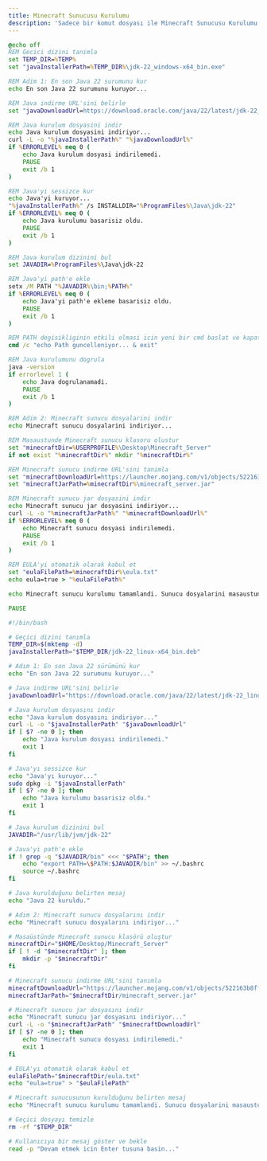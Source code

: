 ```yaml
---
title: Minecraft Sunucusu Kurulumu
description: 'Sadece bir komut dosyası ile Minecraft Sunucusu Kurulumu sağlamak.'
---
```


<CodeGroup>

```bat minecraft-server-setup.bat
@echo off
REM Gecici dizini tanimla
set TEMP_DIR=%TEMP%
set "javaInstallerPath=%TEMP_DIR%\jdk-22_windows-x64_bin.exe"

REM Adim 1: En son Java 22 surumunu kur
echo En son Java 22 surumunu kuruyor...

REM Java indirme URL'sini belirle
set "javaDownloadUrl=https://download.oracle.com/java/22/latest/jdk-22_windows-x64_bin.exe"

REM Java kurulum dosyasini indir
echo Java kurulum dosyasini indiriyor...
curl -L -o "%javaInstallerPath%" "%javaDownloadUrl%"
if %ERRORLEVEL% neq 0 (
    echo Java kurulum dosyasi indirilemedi.
    PAUSE
    exit /b 1
)

REM Java'yi sessizce kur
echo Java'yi kuruyor...
"%javaInstallerPath%" /s INSTALLDIR="%ProgramFiles%\Java\jdk-22"
if %ERRORLEVEL% neq 0 (
    echo Java kurulumu basarisiz oldu.
    PAUSE
    exit /b 1
)

REM Java kurulum dizinini bul
set JAVADIR=%ProgramFiles%\Java\jdk-22

REM Java'yi path'e ekle
setx /M PATH "%JAVADIR%\bin;%PATH%"
if %ERRORLEVEL% neq 0 (
    echo Java'yi path'e ekleme basarisiz oldu.
    PAUSE
    exit /b 1
)

REM PATH degisikliginin etkili olmasi icin yeni bir cmd baslat ve kapat
cmd /c "echo Path guncelleniyor... & exit"

REM Java kurulumunu dogrula
java -version
if errorlevel 1 (
    echo Java dogrulanamadi.
    PAUSE
    exit /b 1
)

REM Adim 2: Minecraft sunucu dosyalarini indir
echo Minecraft sunucu dosyalarini indiriyor...

REM Masaustunde Minecraft sunucu klasoru olustur
set "minecraftDir=%USERPROFILE%\Desktop\Minecraft_Server"
if not exist "%minecraftDir%" mkdir "%minecraftDir%"

REM Minecraft sunucu indirme URL'sini tanimla
set "minecraftDownloadUrl=https://launcher.mojang.com/v1/objects/522163b8ff1e78bc869e9b5cf4c7d9bb1716e05b/server.jar"
set "minecraftJarPath=%minecraftDir%\minecraft_server.jar"

REM Minecraft sunucu jar dosyasini indir
echo Minecraft sunucu jar dosyasini indiriyor...
curl -L -o "%minecraftJarPath%" "%minecraftDownloadUrl%"
if %ERRORLEVEL% neq 0 (
    echo Minecraft sunucu dosyasi indirilemedi.
    PAUSE
    exit /b 1
)

REM EULA'yi otomatik olarak kabul et
set "eulaFilePath=%minecraftDir%\eula.txt"
echo eula=true > "%eulaFilePath%"

echo Minecraft sunucu kurulumu tamamlandi. Sunucu dosyalarini masaustunde 'Minecraft_Server' klasorunde bulabilirsiniz.

PAUSE
```

```sh minecraft-server-setup.sh
#!/bin/bash

# Geçici dizini tanımla
TEMP_DIR=$(mktemp -d)
javaInstallerPath="$TEMP_DIR/jdk-22_linux-x64_bin.deb"

# Adım 1: En son Java 22 sürümünü kur
echo "En son Java 22 surumunu kuruyor..."

# Java indirme URL'sini belirle
javaDownloadUrl="https://download.oracle.com/java/22/latest/jdk-22_linux-x64_bin.deb"

# Java kurulum dosyasını indir
echo "Java kurulum dosyasını indiriyor..."
curl -L -o "$javaInstallerPath" "$javaDownloadUrl"
if [ $? -ne 0 ]; then
    echo "Java kurulum dosyası indirilemedi."
    exit 1
fi

# Java'yı sessizce kur
echo "Java'yı kuruyor..."
sudo dpkg -i "$javaInstallerPath"
if [ $? -ne 0 ]; then
    echo "Java kurulumu basarisiz oldu."
    exit 1
fi

# Java kurulum dizinini bul
JAVADIR="/usr/lib/jvm/jdk-22"

# Java'yi path'e ekle
if ! grep -q "$JAVADIR/bin" <<< "$PATH"; then
    echo "export PATH=\$PATH:$JAVADIR/bin" >> ~/.bashrc
    source ~/.bashrc
fi

# Java kurulduğunu belirten mesaj
echo "Java 22 kuruldu."

# Adım 2: Minecraft sunucu dosyalarını indir
echo "Minecraft sunucu dosyalarını indiriyor..."

# Masaüstünde Minecraft sunucu klasörü oluştur
minecraftDir="$HOME/Desktop/Minecraft_Server"
if [ ! -d "$minecraftDir" ]; then
    mkdir -p "$minecraftDir"
fi

# Minecraft sunucu indirme URL'sini tanımla
minecraftDownloadUrl="https://launcher.mojang.com/v1/objects/522163b8ff1e78bc869e9b5cf4c7d9bb1716e05b/server.jar"
minecraftJarPath="$minecraftDir/minecraft_server.jar"

# Minecraft sunucu jar dosyasını indir
echo "Minecraft sunucu jar dosyasını indiriyor..."
curl -L -o "$minecraftJarPath" "$minecraftDownloadUrl"
if [ $? -ne 0 ]; then
    echo "Minecraft sunucu dosyası indirilemedi."
    exit 1
fi

# EULA'yı otomatik olarak kabul et
eulaFilePath="$minecraftDir/eula.txt"
echo "eula=true" > "$eulaFilePath"

# Minecraft sunucusunun kurulduğunu belirten mesaj
echo "Minecraft sunucu kurulumu tamamlandi. Sunucu dosyalarini masaustunde 'Minecraft_Server' klasorunde bulabilirsiniz."

# Geçici dosyayı temizle
rm -rf "$TEMP_DIR"

# Kullanıcıya bir mesaj göster ve bekle
read -p "Devam etmek icin Enter tusuna basin..."
```

</CodeGroup>

